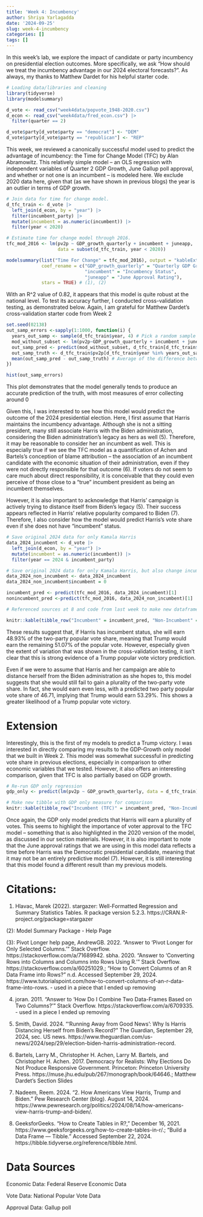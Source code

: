 ```yaml
---
title: 'Week 4: Incumbency'
author: Shriya Yarlagadda
date: '2024-09-25'
slug: week-4-incumbency
categories: []
tags: []
---
```


In this week's lab, we explore the impact of candidate or party incumbency on presidential election outcomes. More specifically, we ask "How should we treat the incumbency advantage in our 2024 electoral forecasts?". As always, my thanks to Matthew Dardet for his helpful starter code.

```r
# Loading data/libraries and cleaning
library(tidyverse)
library(modelsummary)

d_vote <- read_csv("week4data/popvote_1948-2020.csv")
d_econ <- read_csv("week4data/fred_econ.csv") |> 
  filter(quarter == 2)

d_vote$party[d_vote$party == "democrat"] <- "DEM"
d_vote$party[d_vote$party == "republican"] <- "REP"
```


This week, we reviewed a canonically successful model used to predict the advantage of incumbency: the Time for Change Model (TFC) by Alan Abramowitz. This relatively simple model -- an OLS regression with independent variables of Quarter 2 GDP Growth, June Gallup poll approval, and whether or not one is an incumbent -- is modeled here. We exclude 2020 data here, given that (as we have shown in previous blogs) the year is an outlier in terms of GDP growth.

```r
# Join data for time for change model.
d_tfc_train <- d_vote |> 
  left_join(d_econ, by = "year") |>
  filter(incumbent_party) |>
  mutate(incumbent = as.numeric(incumbent)) |>
  filter(year < 2020)

# Estimate time for change model through 2016.
tfc_mod_2016 <- lm(pv2p ~ GDP_growth_quarterly + incumbent + juneapp, 
                   data = subset(d_tfc_train, year < 2020))

modelsummary(list("Time For Change" = tfc_mod_2016), output = "kableExtra", 
             coef_rename = c("GDP_growth_quarterly" = "Quarterly GDP Growth",
                             "incumbent" = "Incumbency Status",
                             "juneapp" = "June Approval Rating"),
             stars = TRUE) # (1), (2)

```

With an R^2 value of 0.82, it appears that this model is quite robust at the national level. To test its accuracy further, I conducted cross-validation testing, as demonstrated below. Again, I am grateful for Matthew Dardet's cross-validation starter code from Week 2 

```r

set.seed(02138)
out_samp_errors <-sapply(1:1000, function(i) {
  years_out_samp <- sample(d_tfc_train$year, 4) # Pick a random sample of years to extract from our dataset, and try to predict their outcomes later based on the other data
  mod_without_subset <- lm(pv2p~GDP_growth_quarterly + incumbent + juneapp, data = d_tfc_train[!(d_tfc_train$year %in% years_out_samp),])# Fit model without subset
  out_samp_pred <- predict(mod_without_subset, d_tfc_train[d_tfc_train$year %in% years_out_samp,]) # Predict values for years taken out based on model fit without them
  out_samp_truth <- d_tfc_train$pv2p[d_tfc_train$year %in% years_out_samp] # Real values for years taken out
  mean(out_samp_pred - out_samp_truth) # Average of the difference between truth
})

hist(out_samp_errors)
```

This plot demonstrates that the model generally tends to produce an accurate prediction of the truth, with most measures of error collecting around 0

Given this, I was interested to see how this model would predict the outcome of the 2024 presidential election. Here, I first assume that Harris maintains the incumbency advantage. Although she is not a sitting president, many still associate Harris with the Biden administration, considering the Biden administration's legacy as hers as well (5). Therefore, it may be reasonable to consider her an incumbent as well. This is especially true if we see the TFC model as a quantification of Achen and Bartels's conception of blame attribution -- the association of an incumbent candidate with the economic situation of their administration, even if they were not directly responsible for that outcome (6). If voters do not seem to care much about direct responsibility, it is conceivable that they could even perceive of those close to a "true" incumbent president as being an incumbent themselves.

However, it is also important to acknowledge that Harris' campaign is actively trying to distance itself from Biden's legacy (5). Their success appears reflected in Harris' relative popularity compared to Biden (7). Therefore, I also consider how the model would predict Harris's vote share even if she does not have "incumbent" status. 

```r

# Save original 2024 data for only Kamala Harris
data_2024_incumbent <- d_vote |>
  left_join(d_econ, by = "year") |>
  mutate(incumbent = as.numeric(incumbent)) |>
  filter(year == 2024 & incumbent_party)

# Save original 2024 data for only Kamala Harris, but also change incumbency status to 0
data_2024_non_incumbent <- data_2024_incumbent
data_2024_non_incumbent$incumbent = 0

incumbent_pred <- predict(tfc_mod_2016, data_2024_incumbent)[1]
nonincumbent_pred <-predict(tfc_mod_2016, data_2024_non_incumbent)[1]

# Referenced sources at 8 and code from last week to make new dataframe

knitr::kable(tibble_row("Incumbent" = incumbent_pred, "Non-Incumbent" = nonincumbent_pred), digits = 2)
```

These results suggest that, if Harris has incumbent status, she will earn 48.93% of the two-party popular vote share, meaning that Trump would earn the remaining 51.07% of the popular vote. However, especially given the extent of variation that was shown in the cross-validation testing, it isn't clear that this is strong evidence of a Trump popular vote victory prediction.

Even if we were to assume that Harris and her campaign are able to distance herself from the Biden administration as she hopes to, this model suggests that she would still fail to gain a plurality of the two-party vote share. In fact, she would earn even less, with a predicted two party popular vote share of 46.71, implying that Trump would earn 53.29%. This shows a greater likelihood of a Trump popular vote victory.

# Extension 

Interestingly, this is the first of my models to predict a Trump victory. I was interested in directly comparing my results to the GDP-Growth only model that we built in Week 2. This model was somewhat successful in predicting vote share in previous elections, especially in comparison to other economic variables that we tested. However, it also offers an interesting comparison, given that TFC is also partially based on GDP growth. 

```r
# Re-run GDP only regression
gdp_only <- predict(lm(pv2p ~ GDP_growth_quarterly, data = d_tfc_train), data_2024_incumbent)

# Make new tibble with GDP only measure for comparison
knitr::kable(tibble_row("Incumbent (TFC)" = incumbent_pred, "Non-Incumbent (TFC)" = nonincumbent_pred, "GDP Only" = gdp_only), digits = 2)

```

Once again, the GDP only model predicts that Harris will earn a plurality of votes. This seems to highlight the importance of voter approval to the TFC model -- something that is also highlighted in the 2020 version of the model, as discussed in our section materials. However, it is also important to note that the June approval ratings that we are using in this model data reflects a time before Harris was the Democratic presidential candidate, meaning that it may not be an entirely predictive model (7). However, it is still interesting that this model found a different result than my previous models.

# Citations:
 
 (1) Hlavac, Marek (2022). stargazer: Well-Formatted Regression and Summary Statistics Tables.
 R package version 5.2.3. https://CRAN.R-project.org/package=stargazer 
 
 (2): Model Summary Package - Help Page
 
 (3): Pivot Longer help page, AndrewGB. 2022. “Answer to ‘Pivot Longer for Only Selected Columns.’” Stack Overflow. https://stackoverflow.com/a/71689942.
sbha. 2020. “Answer to ‘Converting Rows into Columns and Columns into Rows Using R.’” Stack Overflow. https://stackoverflow.com/a/60251029.; “How to Convert Columns of an R Data Frame into Rows?” n.d. Accessed September 29, 2024. https://www.tutorialspoint.com/how-to-convert-columns-of-an-r-data-frame-into-rows. - used in a piece that I ended up removing

(4) joran. 2011. “Answer to ‘How Do I Combine Two Data-Frames Based on Two Columns?’” Stack Overflow. https://stackoverflow.com/a/6709335. - used in a piece I ended up removing

(5) Smith, David. 2024. “‘Running Away from Good News’: Why Is Harris Distancing Herself from Biden’s Record?” The Guardian, September 29, 2024, sec. US news. https://www.theguardian.com/us-news/2024/sep/29/election-biden-harris-administration-record.

(6) Bartels, Larry M., Christopher H. Achen, Larry M. Bartels, and Christopher H. Achen. 2017. Democracy for Realists: Why Elections Do Not Produce Responsive Government. Princeton: Princeton University Press. https://muse.jhu.edu/pub/267/monograph/book/64646.; Matthew Dardet's Section Slides

(7) Nadeem, Reem. 2024. “2. How Americans View Harris, Trump and Biden.” Pew Research Center (blog). August 14, 2024. https://www.pewresearch.org/politics/2024/08/14/how-americans-view-harris-trump-and-biden/.

(8) GeeksforGeeks. “How to Create Tables in R?,” December 16, 2021. https://www.geeksforgeeks.org/how-to-create-tables-in-r/.; “Build a Data Frame — Tibble.” Accessed September 22, 2024. https://tibble.tidyverse.org/reference/tibble.html.

# Data Sources

Economic Data: Federal Reserve Economic Data

Vote Data: National Popular Vote Data

Approval Data: Gallup poll



